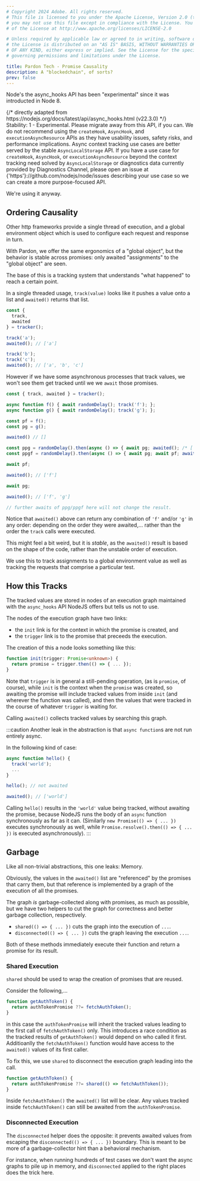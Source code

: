 ```yaml
---
# Copyright 2024 Adobe. All rights reserved.
# This file is licensed to you under the Apache License, Version 2.0 (the "License");
# you may not use this file except in compliance with the License. You may obtain a copy
# of the License at http://www.apache.org/licenses/LICENSE-2.0

# Unless required by applicable law or agreed to in writing, software distributed under
# the License is distributed on an "AS IS" BASIS, WITHOUT WARRANTIES OR REPRESENTATIONS
# OF ANY KIND, either express or implied. See the License for the specific language
# governing permissions and limitations under the License.

title: Pardon Tech - Promise Causality
description: A "blockedchain", of sorts?
prev: false
---
```



Node's the async_hooks API has been "experimental" since it was introducted 
in Node 8.

<div class="p-2 border-2 border-solid dark:border-neutral-600 border-neutral-300 rounded-sm">
{/* directly adapted from https://nodejs.org/docs/latest/api/async_hooks.html (v22.3.0) */}
<div class="bg-orange-700 rounded-sm px-3 py-2 text-white [&_code]:!bg-transparent [&_.href]:underline">
<span class='href'>Stability: 1</span> - Experimental. Please migrate away from this API, if you can.
We do not recommend using the <span class='href'><code>createHook</code></span>, <span class='href'><code>AsyncHook</code></span>, and
<span class='href'><code>executionAsyncResource</code></span> APIs as they have usability issues, safety risks,
and performance implications. Async context tracking use cases are better
served by the stable <span class='href'><code>AsyncLocalStorage</code></span> API. If you have a use case for
<code>createHook</code>, <code>AsyncHook</code>, or <code>executionAsyncResource</code> beyond the context
tracking need solved by <span class='href'><code>AsyncLocalStorage</code></span> or diagnostics data currently
provided by <span class='href'>Diagnostics Channel</span>, please open an issue at
<span class='href'>{'https'}://github.com/nodejs/node/issues</span> describing your use case so we can
create a more purpose-focused API.
</div>
</div>

We're using it anyway. <span class='inline-icon'><SolidIcon name="wink" /></span>

## Ordering Causality

Other http frameworks provide a single thread of execution, and a global
environment object which is used to configure each request and response in turn.

With Pardon, we offer the same ergonomics of a "global object", but the behavior
is stable across promises:  only awaited "assignments" to the "global object" are
seen.

The base of this is a tracking system that understands
"what happened" to reach a certain point.

In a single threaded usage, `track(value)` looks like it pushes a value
onto a list and `awaited()` returns that list.

```js
const {
  track,
  awaited
} = tracker();

track('a');
awaited(); // ['a']

track('b');
track('c');
awaited(); // ['a', 'b', 'c']
```

However if we have some asynchronous processes that track values,
we won't see them get tracked until we we `await` those promises.

```js
const { track, awaited } = tracker();

async function f() { await randomDelay(); track('f'); };
async function g() { await randomDelay(); track('g'); };

const pf = f();
const pg = g();

awaited() // []

const ppg = randomDelay().then(async () => { await pg; awaited(); /* ['g'] */});
const ppgf = randomDelay().then(async () => { await pg; await pf; awaited(); /* ['g', 'f'] */});

await pf;

awaited(); // ['f']

await pg;

awaited(); // ['f', 'g']

// further awaits of ppg/ppgf here will not change the result.
```

Notice that `awaited()` above can return any combination of `'f'` and/or `'g'`
in any order: depending on the order they were awaited,... rather than 
the order the `track` calls were executed.

This might feel a bit weird, but it is _stable_, as the `awaited()` result is
based on the shape of the code, rather than the unstable order of execution.

We use this to track assignments to a global environment value as
well as tracking the requests that comprise a particular test.

## How this Tracks

The tracked values are stored in nodes of an execution graph maintained
with the `async_hooks` API NodeJS offers but tells us not to use.

The nodes of the execution graph have two links:
- the `init` link is for the context in which the promise is created, and
- the `trigger` link is to the promise that preceeds the execution.

The creation of this a node looks something like this:

```ts ins="promise" del=/trigger(?=[.])/
function init(trigger: Promise<unknown>) {
  return promise = trigger.then(() => { ... });
}
```

Note that `trigger` is in general a still-pending operation,
(as is `promise`, of course), while `init` is the context when
the `promise` was created, so awaiting the promise will include
tracked values from inside `init` (and wherever the function was called),
and then the values that were tracked in the course of whatever `trigger`
is waiting for.

Calling `awaited()` collects tracked values by searching this graph.

:::caution
Another leak in the abstraction is that `async function`s are
not run entirely async.

In the following kind of case:
```js
async function hello() { 
  track('world');
  ...
}

hello(); // not awaited

awaited(); // ['world']
```

Calling `hello()` results in the `'world'` value being tracked, without awaiting the promise,
because NodeJS runs the body of an `async` function synchronously
as far as it can.  (Similarly `new Promise(() => { ... })`
executes synchronously as well, while
`Promise.resolve().then(() => { ... })` is executed asynchronously).
:::

## Garbage

Like all non-trivial abstractions, this one leaks: Memory.

Obviously, the values in the `awaited()` list are "referenced" by the
promises that carry them, but that reference is implemented by a graph
of the execution of all the promises.

The graph _is_ garbage-collected along with promises, as much as possible,
but  we have two helpers to cut the graph for correctness and
better garbage collection, respectively.

 - `shared(() => { ... })` cuts the graph into the execution of `...`.
 - `disconnected(() => { ... })` cuts the graph leaving the execution `...`.

Both of these methods immediately execute their function and
return a promise for its result.

### Shared Execution

`shared` should be used to wrap the creation of promises that are
reused.  

Consider the following,...
```js
function getAuthToken() { 
  return authTokenPromise ??= fetchAuthToken();
}
```
in this case the `authTokenPromise` will inherit the tracked values
leading to the first call of `fetchAuthToken()` only.  This introduces
a race condition as the tracked results of `getAuthToken()` would
depend on who called it first.  Additioanlly the `fetchAuthToken()` function
would have access to the `awaited()` values of its first caller.

To fix this, we use `shared` to disconnect the execution graph leading into the call.

```js
function getAuthToken() { 
  return authTokenPromise ??= shared(() => fetchAuthToken());
}
```

Inside `fetchAuthToken()` the `awaited()` list will be clear.
Any values tracked inside `fetchAuthToken()` can still be awaited from the `authTokenPromise`.

### Disconnected Execution

The `disconnected` helper does the opposite: it prevents awaited values
from escaping the `disconnected(() => { ... })` boundary. This is meant
to be more of a garbage-collector hint than a behavioral mechanism.

For instance, when running hundreds of test cases we don't want the 
async graphs to pile up in memory, and `disconnected` applied to
the right places does the trick here.
